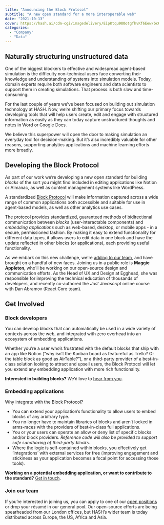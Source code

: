 ```yaml
---
title: "Announcing the Block Protocol"
subtitle: "A new open standard for a more interoperable web"
date: "2021-10-13"
cover: https://hash.ai/cdn-cgi/imagedelivery/EipKtqu98OotgfhvKf6Eew/bc0069c1-53b5-491d-c002-c4338acf2700/public
categories:
  - "Company"
  - "Data"
---
```


## Naturally structuring unstructured data

One of the biggest blockers to effective and widespread agent-based simulation is the difficulty non-technical users face converting their knowledge and understanding of systems into simulation models. Today, domain experts require both software engineers and data scientists to support them in creating simulations. That process is both slow and time-consuming.

For the last couple of years we’ve been focused on building out simulation technology at HASH. Now, we’re shifting our primary focus towards developing tools that will help users create, edit and engage with structured information as easily as they can today capture unstructured thoughts and notes in Word or Google Docs.

We believe this superpower will open the door to making simulation an everyday tool for decision-making. But it’s also incredibly valuable for other reasons, supporting analytics applications and machine learning efforts more broadly.

## Developing the Block Protocol

As part of our work we’re developing a new open standard for building _blocks_ of the sort you might find included in editing applications like Notion or Almanac, as well as content management systems like WordPress.

A standardized [Block Protocol](https://blockprotocol.org/) will make information captured across a wide range of common applications both accessible and suitable for use in agent-based models, as well as other analytics use cases.

The protocol provides standardized, guaranteed methods of bidirectional communication between _blocks_ (user-interactable components) and _embedding applications_ such as web-based, desktop, or mobile apps - in a secure, permissioned fashion. By making it easy to extend functionality for different data types, it allows users to edit data in one block and have the update reflected in other blocks (or applications), each providing useful functionality.

As we embark on this new challenge, we're [adding to our team](https://hash.ai/careers), and have brought on a handful of new faces. Joining us in a public role is **Maggie Appleton**, who'll be working on our open-source design and communication efforts. As the Head of UX and Design at Egghead, she was responsible for improving the technical education of thousands of developers, and recently co-authored the _Just Javascript_ online course with Dan Abramov (React Core team).

## Get Involved

### Block developers

You can develop blocks that can automatically be used in a wide variety of contexts across the web, and integrated with zero overhead into an ecosystem of embedding applications.

Whether you’re a user who’s frustrated with the default blocks that ship with an app like Notion (“why isn’t the Kanban board as featureful as Trello? Or the table block as good as AirTable?”), or a third-party provider of a best-in-class solution looking to attract and upsell users, the Block Protocol will let you extend any embedding application with more rich functionality.

**Interested in building blocks?** We’d love to [hear from you](https://blockprotocol.org/contact).

### Embedding applications

Why integrate with the Block Protocol?

- You can extend your application’s functionality to allow users to embed blocks of any arbitrary type.
- You no longer have to maintain libraries of blocks and aren’t locked in arms-races with the providers of best-in-class full applications.
- You or your users can operate an allow or deny list of specific blocks and/or block providers. _Reference code will also be provided to support safe sandboxing of third-party blocks._
- Where the logic is self-contained within blocks, you effectively get ‘integrations’ with external services for free (improving engagement and stickiness as your application becomes a focal point for accessing those tools).

**Working on a potential embedding application, or want to contribute to the standard?** [Get in touch](https://blockprotocol.org/contact).

### Join our team

If you’re interested in joining us, you can apply to one of our [open positions](https://hash.ai/careers) or drop your résumé in our general pool. Our open-source efforts are being spearheaded from our London offices, but HASH’s wider team is today distributed across Europe, the US, Africa and Asia.
